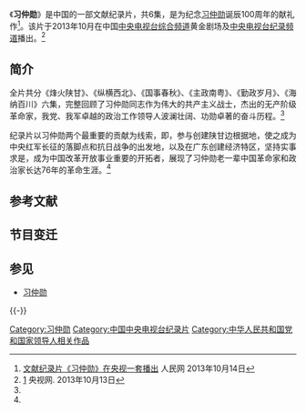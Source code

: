 《'''习仲勋'''》是中国的一部文献纪录片，共6集，是为纪念[[习仲勋|习仲勋]]诞辰100周年的献礼作<ref name="people">[http://news.sina.com.cn/c/2013-10-14/223828432111.shtml 文献纪录片《习仲勋》在央视一套播出] {{Wayback|url=http://news.sina.com.cn/c/2013-10-14/223828432111.shtml |date=20190928193119 }} 人民网 2013年10月14日</ref>。该片于2013年10月在中国[[中央电视台综合频道|中央电视台综合频道]]黄金剧场及[[中央电视台纪录频道|中央电视台纪录频道]]播出。<ref name="cctv">[http://news.xinhuanet.com/politics/2013-10/13/c_125525173.htm] {{Wayback|url=http://news.xinhuanet.com/politics/2013-10/13/c_125525173.htm |date=20131231230618 }}央视网. 2013年10月13日</ref>

== 简介 ==
全片共分《烽火陕甘》、《纵横西北》、《国事春秋》、《主政南粤》、《勤政岁月》、《海纳百川》六集，完整回顾了习仲勋同志作为伟大的共产主义战士，杰出的无产阶级革命家，我党、我军卓越的政治工作领导人波澜壮阔、功勋卓著的奋斗历程。<ref name="cctv"></ref>

纪录片以习仲勋两个最重要的贡献为线索，即，参与创建陕甘边根据地，使之成为中央红军长征的落脚点和抗日战争的出发地，以及在广东创建经济特区，坚持实事求是，成为中国改革开放事业重要的开拓者，展现了习仲勋老一辈中国革命家和政治家长达76年的革命生涯。<ref name="people"></ref>

== 参考文献 ==
{{Reflist}}

== 节目变迁 ==
{{電視節目的變遷
|電視台 = {{CHN}} [[中央电视台综合频道|中央电视台综合频道]]
|播放檔次 = [[黃金劇場|黃金劇場]] 周日至周五20:00－22:00二集连播
|節目名稱 = 习仲勋<br />(2013.10.14－2013.10.16)
|上一節目 = [[大秦帝国之纵横|大秦帝国之纵横]]<br />(2013.9.5－2013.10.9)
|下一節目 = [[陈云_(电视剧)|陈云]]<br />(2013.10.20－2013.11.5)
}}

== 参见 ==
{{Portal box|中华人民共和国|电视}}
* [[习仲勋|习仲勋]]

{{-}}
{{习近平}}

[[Category:习仲勋|Category:习仲勋]]
[[Category:中国中央电视台纪录片|Category:中国中央电视台纪录片]]
[[Category:中华人民共和国党和国家领导人相关作品|Category:中华人民共和国党和国家领导人相关作品]]